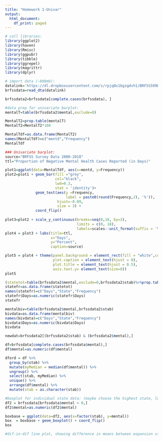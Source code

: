```yaml
---
title: "Homework 1-Univar"
output:
  html_document:
    df_print: paged
---
```

 
```r
# call libraries:
library(ggplot2)
library(haven)
library(Rmisc)
library(ggpubr)
library(tibble)
library(ggrepel)
library(magrittr)
library(dplyr)
```

```r
# import data (~800mb):
datalink='https://dl.dropboxusercontent.com/s/rpjq0x1bgzgdvh1/BRFSS599B.dta'
brfssdata=read_dta(datalink)
```

```r
brfssdata2=brfssdata[complete.cases(brfssdata), ]
```

```r
#data prep for univariate barplot:
mentalT=table(brfssdata2$mental,exclude=0)

MentalT2=prop.table(mentalT)
MentalT2=MentalT2*100

MentalTdf=as.data.frame(MentalT2)
names(MentalTdf)=c("mentd","Frequency")
MentalTdf
```

```r
### Univariate barplot:
source="BRFSS Survey Data 2000-2018"
ttl="Proportion of Negative Mental Health Cases Reported (in Days)"

plot1=ggplot(data=MentalTdf, aes(x=mentd, y=Frequency))
plot2=plot1 + geom_bar(fill ="grey", 
                       col="black",
                       lwd=0.3,
                       stat = 'identity')+ 
              geom_text(aes(y =Frequency, 
                            label = paste0(round(Frequency,2), '%')),
                        hjust=-0.09, 
                        size = 3) +
              coord_flip()
  
plot3=plot2 + scale_y_continuous(breaks=seq(0,18, by=3),
                                 limits = c(0, 18), 
                                 labels=scales::unit_format(suffix = '%'))     
plot4 = plot3 + labs(title=ttl,
                     x="Days", 
                     y="Percent",
                     caption=source)

plot5 = plot4 + theme(panel.background = element_rect(fill = "white",colour = "grey20"),
                      plot.caption = element_text(hjust = 0), 
                      plot.title = element_text(hjust = 0.5),
                      axis.text.y= element_text(size=8))
plot5
```

```r
(statetot=table(brfssdata2$mental,exclude=0,brfssdata2$stab)%>%prop.table()%>%"*"(100)%>%round(2))
statefr=as.data.frame(statetot)
names(statefr)=c("Days","State","Frequency")
statefr$Days=as.numeric(statefr$Days)
statefr
```

```r
mentalbiv=table(brfssdata2$mental,brfssdata2$stab)
bivdata=as.data.frame(mentalbiv)
names(bivdata)=c("Days","State","Frequency")
bivdata$Days=as.numeric(bivdata$Days)
bivdata
```

```r
newdat=brfssdata2[(brfssdata2$stab) & (brfssdata2$mental),]
```

```r
df=brfssdata[complete.cases(brfssdata$mental),]
df$mental=as.numeric(df$mental)
```

```r
dford = df %>% 
  group_by(stab) %>% 
  mutate(myMedian = median(df$mental)) %>% 
  ungroup() %>% 
  select(stab, myMedian) %>% 
  unique() %>% 
  arrange(df$mental) %>% 
  mutate(stab = as.character(stab))
```

```r
#boxplot for individual state data: (maybe choose the highest state, lowest state, and an average state?)
df2 = brfssdata[brfssdata$mental > 0,]
df2$mental=as.numeric(df2$mental)

boxbase = ggplot(data=df2, aes(x=factor(stab), y=mental))
box  = boxbase + geom_boxplot() + coord_flip()
box
```
```r
#dif-in-dif line plot, showing difference in means between expansion vs. non-expansion:


```





